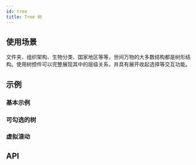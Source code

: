 ```yaml
---
id: tree
title: Tree 树
---
```



## 使用场景

文件夹、组织架构、生物分类、国家地区等等，世间万物的大多数结构都是树形结构。使用树控件可以完整展现其中的层级关系，并具有展开收起选择等交互功能。

## 示例

### 基本示例

<Story fn={stories.Basic} />

### 可勾选的树

<Story fn={stories.Checkable} />

### 虚拟滚动

<Story fn={stories.Virtualization} />

## API

<PropsTable component={Tree} />
